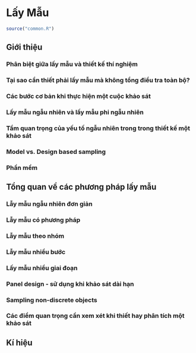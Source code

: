 # Lấy Mẫu

```r
source("common.R")
```

## Giới thiệu

### Phân biệt giữa lấy mẫu và thiết kế thí nghiệm

### Tại sao cần thiết phải lấy mẫu mà không tổng điều tra toàn bộ?

### Các bước cơ bản khi thực hiện một cuộc khảo sát

### Lấy mẫu ngẫu nhiên và lấy mẫu phi ngẫu nhiên

### Tầm quan trọng của yếu tố ngẫu nhiên trong trong thiết kế một khảo sát

### Model vs. Design based sampling

### Phần mềm

## Tổng quan về các phương pháp lấy mẫu

### Lẫy mẫu ngẫu nhiên đơn giản

### Lẫy mẫu có phương pháp

### Lẫy mẫu theo nhóm

### Lẫy mẫu nhiều bước

### Lấy mẫu nhiều giai đoạn

### Panel design - sử dụng khi khảo sát dài hạn

### Sampling non-discrete objects

### Các điểm quan trọng cần xem xét khi thiết hay phân tích một khảo sát

## Kí hiệu

## 